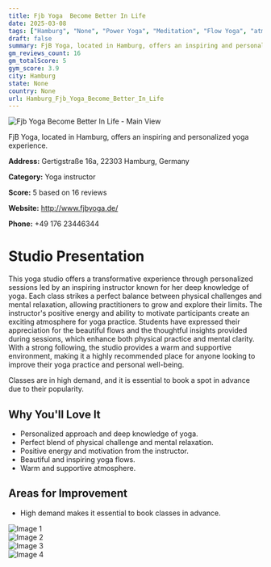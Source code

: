 ```yaml
---
title: Fjb Yoga  Become Better In Life
date: 2025-03-08
tags: ["Hamburg", "None", "Power Yoga", "Meditation", "Flow Yoga", "atmosphere", "personalized instruction", "Hamburg"]  
draft: false
summary: FjB Yoga, located in Hamburg, offers an inspiring and personalized yoga experience.
gm_reviews_count: 16
gm_totalScore: 5
gym_score: 3.9
city: Hamburg
state: None
country: None
url: Hamburg_Fjb_Yoga_Become_Better_In_Life
---
```


<div className="aspect-[16/9] relative my-8">
  <img 
    src="https://lh5.googleusercontent.com/p/AF1QipOeRtYIABwWZcbI-XcHTijz4UEbQsupFhOTrsd5=w1920-h1080-k-no"
    alt="Fjb Yoga  Become Better In Life - Main View"
    className="object-cover absolute inset-0 w-full h-full rounded-lg"
  />
</div>

FjB Yoga, located in Hamburg, offers an inspiring and personalized yoga experience.

**Address:** Gertigstraße 16a, 22303 Hamburg, Germany

**Category:** Yoga instructor

**Score:** 5 based on 16 reviews

**Website:** http://www.fjbyoga.de/

**Phone:** +49 176 23446344

# Studio Presentation

This yoga studio offers a transformative experience through personalized sessions led by an inspiring instructor known for her deep knowledge of yoga. Each class strikes a perfect balance between physical challenges and mental relaxation, allowing practitioners to grow and explore their limits. The instructor's positive energy and ability to motivate participants create an exciting atmosphere for yoga practice. Students have expressed their appreciation for the beautiful flows and the thoughtful insights provided during sessions, which enhance both physical practice and mental clarity. With a strong following, the studio provides a warm and supportive environment, making it a highly recommended place for anyone looking to improve their yoga practice and personal well-being.

Classes are in high demand, and it is essential to book a spot in advance due to their popularity.

## Why You'll Love It

- Personalized approach and deep knowledge of yoga.
- Perfect blend of physical challenge and mental relaxation.
- Positive energy and motivation from the instructor.
- Beautiful and inspiring yoga flows.
- Warm and supportive atmosphere.

## Areas for Improvement

- High demand makes it essential to book classes in advance.

<div className="grid grid-cols-1 xl:grid-cols-2 gap-4 my-8">
<div className="aspect-[4/3] relative"><img src="https://lh3.googleusercontent.com/p/AF1QipM0Xy6fkM5aIIg-yVVnSUpgPQ7pFqeb8jkbdlkp=w1920-h1080-k-no" alt="Image 1" className="object-cover absolute inset-0 w-full h-full rounded-lg" /></div>
<div className="aspect-[4/3] relative"><img src="https://lh5.googleusercontent.com/p/AF1QipPGq5AFsOSjGU7XGo7spRLu5jJYd-XGjW78LeJi=w1920-h1080-k-no" alt="Image 2" className="object-cover absolute inset-0 w-full h-full rounded-lg" /></div>
<div className="aspect-[4/3] relative"><img src="https://lh5.googleusercontent.com/p/AF1QipPLa8XYHze98EuuE7rH7sQ3hdIDhMJCE8GJUgao=w1920-h1080-k-no" alt="Image 3" className="object-cover absolute inset-0 w-full h-full rounded-lg" /></div>
<div className="aspect-[4/3] relative"><img src="https://lh5.googleusercontent.com/p/AF1QipN9MUyeHExt4DbXwBY3btYx-G3HF4YOZLLyzetU=w1920-h1080-k-no" alt="Image 4" className="object-cover absolute inset-0 w-full h-full rounded-lg" /></div>
</div>